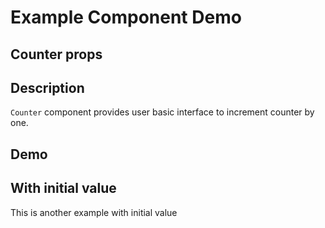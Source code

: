 
<Meta title="Example/Counter" component={Counter} />

# Example Component Demo

## Counter props

<ArgsTable of={Counter} />

## Description

`Counter` component provides user basic interface to increment counter by one.

## Demo

<Story of={CounterStories.ExampleCounter} />

## With initial value

This is another example with initial value

<Story of={CounterStories.ExampleCounterWithInitialValue} />
